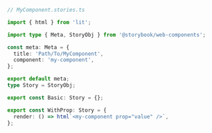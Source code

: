 ```ts
// MyComponent.stories.ts

import { html } from 'lit';

import type { Meta, StoryObj } from '@storybook/web-components';

const meta: Meta = {
  title: 'Path/To/MyComponent',
  component: 'my-component',
};

export default meta;
type Story = StoryObj;

export const Basic: Story = {};

export const WithProp: Story = {
  render: () => html`<my-component prop="value" />`,
};
```
